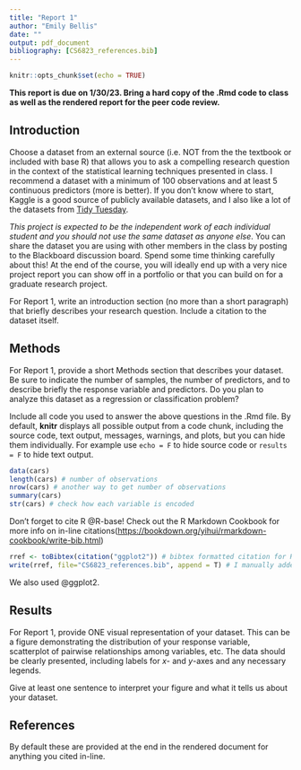 ```yaml
---
title: "Report 1"
author: "Emily Bellis"
date: ""
output: pdf_document
bibliography: [CS6823_references.bib]
---
```


```r
knitr::opts_chunk$set(echo = TRUE)
```

**This report is due on 1/30/23. Bring a hard copy of the .Rmd code to class as well as the rendered report for the peer code review.**

## Introduction 
Choose a dataset from an external source (i.e. NOT from the the textbook or included with base R) that allows you to ask a compelling research question in the context of the statistical learning techniques presented in class. I recommend a dataset with a minimum of 100 observations and at least 5 continuous predictors (more is better). If you don't know where to start, Kaggle is a good source of publicly available datasets, and I also like a lot of the datasets from [Tidy Tuesday](<https://github.com/rfordatascience/tidytuesday>). 

*This project is expected to be the independent work of each individual student and you should not use the same dataset as anyone else*. You can share the dataset you are using with other members in the class by posting to the Blackboard discussion board. Spend some time thinking carefully about this! At the end of the course, you will ideally end up with a very nice project report you can show off in a portfolio or that you can build on for a graduate research project.

For Report 1, write an introduction section (no more than a short paragraph) that briefly describes your research question. Include a citation to the dataset itself.  

## Methods  
For Report 1, provide a short Methods section that describes your dataset. Be sure to indicate the number of samples, the number of predictors, and to describe briefly the response variable and predictors. Do you plan to analyze this dataset as a regression or classification problem? 

Include all code you used to answer the above questions in the .Rmd file. By default, **knitr** displays all possible output from a code chunk, including the source code, text output, messages, warnings, and plots, but you can hide them individually. For example use `echo = F` to hide source code or `results = F` to hide text output.

```r
data(cars)
length(cars) # number of observations
nrow(cars) # another way to get number of observations
summary(cars)
str(cars) # check how each variable is encoded
```

Don't forget to cite R @R-base! Check out the R Markdown Cookbook for more info on in-line citations(<https://bookdown.org/yihui/rmarkdown-cookbook/write-bib.html>)

```r
rref <- toBibtex(citation("ggplot2")) # bibtex formatted citation for R itself
write(rref, file="CS6823_references.bib", append = T) # I manually added the key 'R-base' in the .bib file 
```
We also used @ggplot2.

## Results 
For Report 1, provide ONE visual representation of your dataset. This can be a figure demonstrating the distribution of your response variable, scatterplot of pairwise relationships among variables, etc. The data should be clearly presented, including labels for *x*- and *y*-axes and any necessary legends.

Give at least one sentence to interpret your figure and what it tells us about your dataset.

## References 
By default these are provided at the end in the rendered document for anything you cited in-line. 